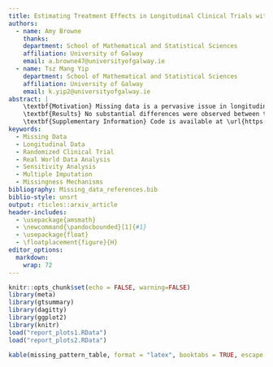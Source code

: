 ```yaml
---
title: Estimating Treatment Effects in Longitudinal Clinical Trials with Missing Data 
authors:
  - name: Amy Browne
    thanks: 
    department: School of Mathematical and Statistical Sciences
    affiliation: University of Galway
    email: a.browne47@universityofgalway.ie
  - name: Tsz Mang Yip
    department: School of Mathematical and Statistical Sciences
    affiliation: University of Galway
    email: k.yip2@universityofgalway.ie
abstract: |
    \textbf{Motivation} Missing data is a pervasive issue in longitudinal clinical trials, potentially introducing bias and reducing statistical power. This project tested different missing data handling techniques, using two real-world longitudinal randomized clinical trial (RCT) datasets.
    \textbf{Results} No substantial differences were observed between the methods across both datasets.
    \textbf{Supplementary Information} Code is available at \url{https://github.com/amydebrun/Missing-Data}.
keywords:
  - Missing Data
  - Longitudinal Data
  - Randomized Clinical Trial
  - Real World Data Analysis
  - Sensitivity Analysis
  - Multiple Imputation
  - Missingness Mechanisms
bibliography: Missing_data_references.bib
biblio-style: unsrt
output: rticles::arxiv_article
header-includes:
  - \usepackage{amsmath}
  - \newcommand{\pandocbounded}[1]{#1}
  - \usepackage{float}
  - \floatplacement{figure}{H}
editor_options: 
  markdown: 
    wrap: 72
---
```


```r
knitr::opts_chunk$set(echo = FALSE, warning=FALSE)
library(meta)
library(gtsummary)
library(dagitty)
library(ggplot2)
library(knitr)
load("report_plots1.RData")
load("report_plots2.RData")
```

```r
kable(missing_pattern_table, format = "latex", booktabs = TRUE, escape = FALSE)
```